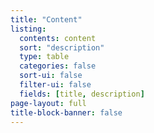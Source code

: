 ```yaml
---
title: "Content"
listing:
  contents: content
  sort: "description"
  type: table
  categories: false
  sort-ui: false
  filter-ui: false
  fields: [title, description]
page-layout: full
title-block-banner: false
---
```



